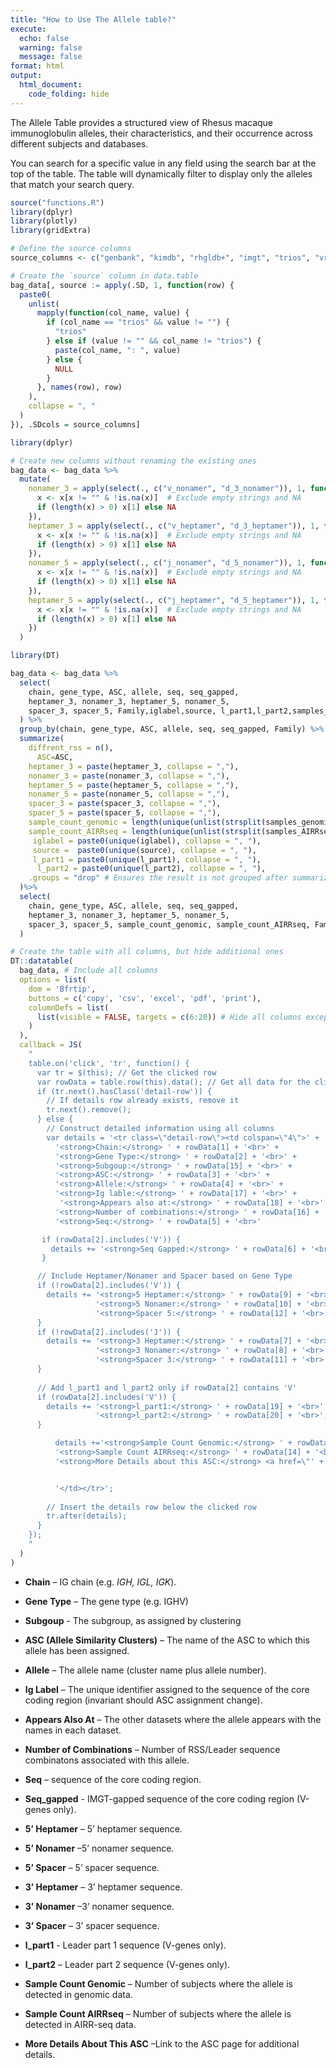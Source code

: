 ```yaml
---
title: "How to Use The Allele table?"
execute:
  echo: false
  warning: false
  message: false
format: html
output:
  html_document:
    code_folding: hide
---
```


The Allele Table provides a structured view of Rhesus macaque immunoglobulin alleles, their characteristics, and their occurrence across different subjects and databases.

You can search for a specific value in any field using the search bar at the top of the table. The table will dynamically filter to display only the alleles that match your search query.

```r
source("functions.R")
library(dplyr)
library(plotly)
library(gridExtra)
```

```r
# Define the source columns
source_columns <- c("genbank", "kimdb", "rhgldb+", "imgt", "trios", "vrc", "guo")

# Create the `source` column in data.table
bag_data[, source := apply(.SD, 1, function(row) {
  paste0(
    unlist(
      mapply(function(col_name, value) {
        if (col_name == "trios" && value != "") {
          "trios"
        } else if (value != "" && col_name != "trios") {
          paste(col_name, ": ", value)
        } else {
          NULL
        }
      }, names(row), row)
    ), 
    collapse = ", "
  )
}), .SDcols = source_columns]

```

```r
library(dplyr)

# Create new columns without renaming the existing ones
bag_data <- bag_data %>%
  mutate(
    nonamer_3 = apply(select(., c("v_nonamer", "d_3_nonamer")), 1, function(x) {
      x <- x[x != "" & !is.na(x)]  # Exclude empty strings and NA
      if (length(x) > 0) x[1] else NA
    }),
    heptamer_3 = apply(select(., c("v_heptamer", "d_3_heptamer")), 1, function(x) {
      x <- x[x != "" & !is.na(x)]  # Exclude empty strings and NA
      if (length(x) > 0) x[1] else NA
    }),
    nonamer_5 = apply(select(., c("j_nonamer", "d_5_nonamer")), 1, function(x) {
      x <- x[x != "" & !is.na(x)]  # Exclude empty strings and NA
      if (length(x) > 0) x[1] else NA
    }),
    heptamer_5 = apply(select(., c("j_heptamer", "d_5_heptamer")), 1, function(x) {
      x <- x[x != "" & !is.na(x)]  # Exclude empty strings and NA
      if (length(x) > 0) x[1] else NA
    })
  )
```

```r
library(DT)

bag_data <- bag_data %>%
  select(
    chain, gene_type, ASC, allele, seq, seq_gapped,
    heptamer_3, nonamer_3, heptamer_5, nonamer_5,
    spacer_3, spacer_5, Family,iglabel,source, l_part1,l_part2,samples_genomic,samples_AIRRseq
  ) %>%
  group_by(chain, gene_type, ASC, allele, seq, seq_gapped, Family) %>%
  summarize(
    diffrent_rss = n(),
      ASC=ASC,
    heptamer_3 = paste(heptamer_3, collapse = ","),
    nonamer_3 = paste(nonamer_3, collapse = ","),
    heptamer_5 = paste(heptamer_5, collapse = ","),
    nonamer_5 = paste(nonamer_5, collapse = ","),
    spacer_3 = paste(spacer_3, collapse = ","),
    spacer_5 = paste(spacer_5, collapse = ","),
    sample_count_genomic = length(unique(unlist(strsplit(samples_genomic, ", ")))),
    sample_count_AIRRseq = length(unique(unlist(strsplit(samples_AIRRseq, ", ")))),
     iglabel = paste0(unique(iglabel), collapse = ", "),
     source =  paste0(unique(source), collapse = ", "),
     l_part1 = paste0(unique(l_part1), collapse = ", "),
      l_part2 = paste0(unique(l_part2), collapse = ", "),
    .groups = "drop" # Ensures the result is not grouped after summarizing
  )%>%
  select(
    chain, gene_type, ASC, allele, seq, seq_gapped,
    heptamer_3, nonamer_3, heptamer_5, nonamer_5,
    spacer_3, spacer_5, sample_count_genomic, sample_count_AIRRseq, Family, diffrent_rss, iglabel,source,l_part1,l_part2
  )

# Create the table with all columns, but hide additional ones
DT::datatable(
  bag_data, # Include all columns
  options = list(
    dom = 'Bfrtip',
    buttons = c('copy', 'csv', 'excel', 'pdf', 'print'),
    columnDefs = list(
      list(visible = FALSE, targets = c(6:20)) # Hide all columns except the first four
    )
  ),
  callback = JS(
    "
    table.on('click', 'tr', function() {
      var tr = $(this); // Get the clicked row
      var rowData = table.row(this).data(); // Get all data for the clicked row
      if (tr.next().hasClass('detail-row')) {
        // If details row already exists, remove it
        tr.next().remove();
      } else {
        // Construct detailed information using all columns
        var details = '<tr class=\"detail-row\"><td colspan=\"4\">' +
          '<strong>Chain:</strong> ' + rowData[1] + '<br>' +
          '<strong>Gene Type:</strong> ' + rowData[2] + '<br>' +
          '<strong>Subgoup:</strong> ' + rowData[15] + '<br>' +
          '<strong>ASC:</strong> ' + rowData[3] + '<br>' +
          '<strong>Allele:</strong> ' + rowData[4] + '<br>' +
          '<strong>Ig lable:</strong> ' + rowData[17] + '<br>' +
           '<strong>Appears also at:</strong> ' + rowData[18] + '<br>' +
          '<strong>Number of combinations:</strong> ' + rowData[16] + '<br>' +
          '<strong>Seq:</strong> ' + rowData[5] + '<br>'

       if (rowData[2].includes('V')) {
         details += '<strong>Seq Gapped:</strong> ' + rowData[6] + '<br>';
       } 

      // Include Heptamer/Nonamer and Spacer based on Gene Type
      if (!rowData[2].includes('V')) {
        details += '<strong>5 Heptamer:</strong> ' + rowData[9] + '<br>' +
                   '<strong>5 Nonamer:</strong> ' + rowData[10] + '<br>' +
                   '<strong>Spacer 5:</strong> ' + rowData[12] + '<br>';
      }
      if (!rowData[2].includes('J')) {
        details += '<strong>3 Heptamer:</strong> ' + rowData[7] + '<br>' +
                   '<strong>3 Nonamer:</strong> ' + rowData[8] + '<br>' +
                   '<strong>Spacer 3:</strong> ' + rowData[11] + '<br>';
      }
      
      // Add l_part1 and l_part2 only if rowData[2] contains 'V'
      if (rowData[2].includes('V')) {
        details += '<strong>l_part1:</strong> ' + rowData[19] + '<br>' +
                   '<strong>l_part2:</strong> ' + rowData[20] + '<br>';
      }

          details +='<strong>Sample Count Genomic:</strong> ' + rowData[13] + '<br>' +
          '<strong>Sample Count AIRRseq:</strong> ' + rowData[14] + '<br>' +
          '<strong>More Details about this ASC:</strong> <a href=\"' + rowData[3] + '.html\">Click here</a>' + // Dynamic hyperlink


          '</td></tr>';
        
        // Insert the details row below the clicked row
        tr.after(details);
      }
    });
    "
  )
)
```

-   **Chain** – IG chain (e.g. *IGH, IGL, IGK*).

-   **Gene Type** – The gene type (e.g. IGHV)

-   **Subgoup** - The subgroup, as assigned by clustering

-   **ASC (Allele Similarity Clusters)** – The name of the ASC to which this allele has been assigned.

-   **Allele** – The allele name (cluster name plus allele number).

-   **Ig Label** – The unique identifier assigned to the sequence of the core coding region (invariant should ASC assignment change).

-   **Appears Also At** – The other datasets where the allele appears with the names in each dataset.

-   **Number of Combinations** – Number of RSS/Leader sequence combinatons associated with this allele.

-   **Seq** – sequence of the core coding region.

-   **Seq_gapped** - IMGT-gapped sequence of the core coding region (V-genes only).

-   **5' Heptamer** – 5' heptamer sequence.

-   **5' Nonamer** –5' nonamer sequence.

-   **5' Spacer** – 5' spacer sequence.

-   **3' Heptamer** – 3' heptamer sequence.

-   **3' Nonamer** –3' nonamer sequence.

-   **3' Spacer** – 3' spacer sequence.

-   **l_part1** - Leader part 1 sequence (V-genes only).

-   **l_part2** – Leader part 2 sequence (V-genes only).

-   **Sample Count Genomic** – Number of subjects where the allele is detected in genomic data.

-   **Sample Count AIRRseq** – Number of subjects where the allele is detected in AIRR-seq data.

-   **More Details About This ASC** –Link to the ASC page for additional details.